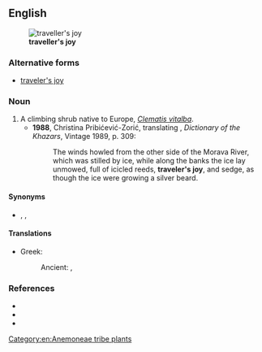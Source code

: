 ==English==
[[Image:Clematis vitalba flowers 230702.jpg|thumb|'''traveller's joy''']]

===Alternative forms===
* [[traveler's joy]] {{i|US}}

===Noun===
{{en-noun|head=[[traveller]][[-'s|'s]] [[joy]]|-}}

# A climbing shrub native to Europe, ''[[Clematis vitalba]]''.
#* '''1988''', Christina Pribićević-Zorić, translating {{w|Milorad Pavić}}, ''Dictionary of the Khazars'', Vintage 1989, p. 309:
#*: The winds howled from the other side of the Morava River, which was stilled by ice, while along the banks the ice lay unmowed, full of icicled reeds, '''traveler's joy''', and sedge, as though the ice were growing a silver beard.

====Synonyms====
* {{sense|Clematis vitalba}} {{l|en|lady's bower}}, {{l|en|old man's beard}}, {{l|en|virgin's bower}}

====Translations====
{{trans-top|''Clematis vitalba''}}
* Greek:
*: Ancient: {{t|grc|ἀθραγένη|f}}, {{t|grc|κληματίς|f}}
{{trans-mid}}
{{trans-bottom}}

===References===
* {{pedia}}
* {{specieslite|i=1|Clematis vitalba}}
* {{comcatlite|i=1|Clematis vitalba}}

[[Category:en:Anemoneae tribe plants]]